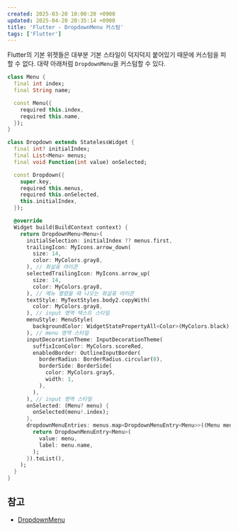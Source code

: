 ```yaml
---
created: 2025-03-20 10:00:20 +0900
updated: 2025-04-20 20:35:14 +0900
title: 'Flutter - DropdownMenu 커스텀'
tags: ['Flutter']
---
```


Flutter의 기본 위젯들은 대부분 기본 스타일이 덕지덕지 붙어있기 때문에 커스텀을 피할 수 없다.
대략 아래처럼 `DropdownMenu`을 커스텀할 수 있다.

```dart
class Menu {
  final int index;
  final String name;

  const Menu({
    required this.index,
    required this.name,
  });
}

class Dropdown extends StatelessWidget {
  final int? initialIndex;
  final List<Menu> menus;
  final void Function(int value) onSelected;

  const Dropdown({
    super.key,
    required this.menus,
    required this.onSelected,
    this.initialIndex,
  });

  @override
  Widget build(BuildContext context) {
    return DropdownMenu<Menu>(
      initialSelection: initialIndex ?? menus.first,
      trailingIcon: MyIcons.arrow_down(
        size: 14,
        color: MyColors.gray8,
      ), // 화살표 아이콘
      selectedTrailingIcon: MyIcons.arrow_up(
        size: 14,
        color: MyColors.gray8,
      ), // 메뉴 열렸을 때 나오는 화살표 아이콘
      textStyle: MyTextStyles.body2.copyWith(
        color: MyColors.gray8,
      ), // input 영역 텍스트 스타일
      menuStyle: MenuStyle(
        backgroundColor: WidgetStatePropertyAll<Color>(MyColors.black),
      ), // menu 영역 스타일
      inputDecorationTheme: InputDecorationTheme(
        suffixIconColor: MyColors.scoreRed,
        enabledBorder: OutlineInputBorder(
          borderRadius: BorderRadius.circular(8),
          borderSide: BorderSide(
            color: MyColors.gray5,
            width: 1,
          ),
        ),
      ), // input 영역 스타일
      onSelected: (Menu? menu) {
        onSelected(menu!.index);
      },
      dropdownMenuEntries: menus.map<DropdownMenuEntry<Menu>>((Menu menu) {
        return DropdownMenuEntry<Menu>(
          value: menu,
          label: menu.name,
        );
      }).toList(),
    );
  }
}
```

## 참고

- [DropdownMenu](https://api.flutter.dev/flutter/material/DropdownMenu-class.html)
